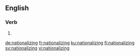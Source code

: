 ==English==

===Verb===
{{head|en|present participle}}

# {{present participle of|nationalize|lang=en|nocat=1}}

[[de:nationalizing]]
[[fr:nationalizing]]
[[ku:nationalizing]]
[[fi:nationalizing]]
[[sv:nationalizing]]
[[vi:nationalizing]]